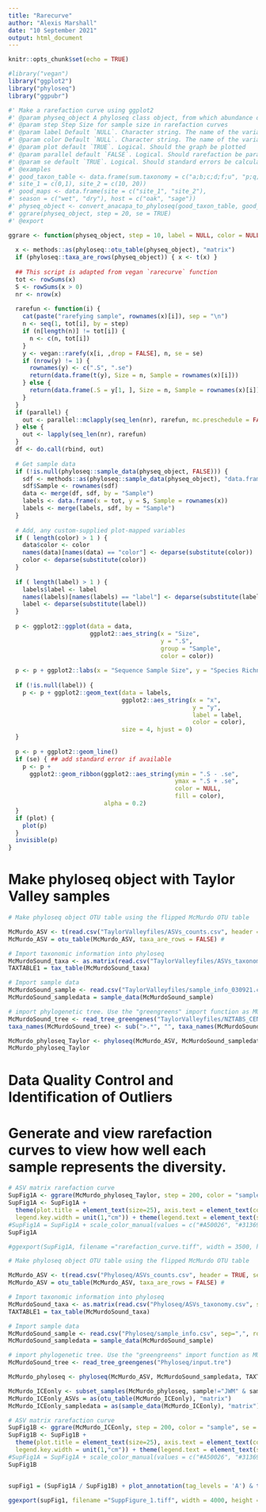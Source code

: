 ---
title: "Rarecurve"
author: "Alexis Marshall"
date: "10 September 2021"
output: html_document
---

```{r setup, include=FALSE}
knitr::opts_chunk$set(echo = TRUE)
```

```{r}
#library("vegan")
library("ggplot2")
library("phyloseq")
library("ggpubr")

```

```{r, include=FALSE}
#' Make a rarefaction curve using ggplot2
#' @param physeq_object A phyloseq class object, from which abundance data are extracted
#' @param step Step Size for sample size in rarefaction curves
#' @param label Default `NULL`. Character string. The name of the variable to map to text labels on the plot. Similar to color option but for plotting text.
#' @param color Default `NULL`. Character string. The name of the variable to map to the colors in the plot. This can be a sample variables among the set returned by sample_variables(physeq_object) or taxonomic rank, among the set returned by rank_names(physeq_object)
#' @param plot default `TRUE`. Logical. Should the graph be plotted
#' @param parallel default `FALSE`. Logical. Should rarefaction be parallelized
#' @param se default `TRUE`. Logical. Should standard errors be calculated.
#' @examples
#' good_taxon_table <- data.frame(sum.taxonomy = c("a;b;c;d;f;u", "p;q;r;s;t;u"),
#' site_1 = c(0,1), site_2 = c(10, 20))
#' good_maps <- data.frame(site = c("site_1", "site_2"),
#' season = c("wet", "dry"), host = c("oak", "sage"))
#' physeq_object <- convert_anacapa_to_phyloseq(good_taxon_table, good_maps)
#' ggrare(physeq_object, step = 20, se = TRUE)
#' @export

ggrare <- function(physeq_object, step = 10, label = NULL, color = NULL, plot = TRUE, parallel = FALSE, se = TRUE) {
  
  x <- methods::as(phyloseq::otu_table(physeq_object), "matrix")
  if (phyloseq::taxa_are_rows(physeq_object)) { x <- t(x) }
  
  ## This script is adapted from vegan `rarecurve` function
  tot <- rowSums(x)
  S <- rowSums(x > 0)
  nr <- nrow(x)
  
  rarefun <- function(i) {
    cat(paste("rarefying sample", rownames(x)[i]), sep = "\n")
    n <- seq(1, tot[i], by = step)
    if (n[length(n)] != tot[i]) {
      n <- c(n, tot[i])
    }
    y <- vegan::rarefy(x[i, ,drop = FALSE], n, se = se)
    if (nrow(y) != 1) {
      rownames(y) <- c(".S", ".se")
      return(data.frame(t(y), Size = n, Sample = rownames(x)[i]))
    } else {
      return(data.frame(.S = y[1, ], Size = n, Sample = rownames(x)[i]))
    }
  }
  if (parallel) {
    out <- parallel::mclapply(seq_len(nr), rarefun, mc.preschedule = FALSE)
  } else {
    out <- lapply(seq_len(nr), rarefun)
  }
  df <- do.call(rbind, out)
  
  # Get sample data
  if (!is.null(phyloseq::sample_data(physeq_object, FALSE))) {
    sdf <- methods::as(phyloseq::sample_data(physeq_object), "data.frame")
    sdf$Sample <- rownames(sdf)
    data <- merge(df, sdf, by = "Sample")
    labels <- data.frame(x = tot, y = S, Sample = rownames(x))
    labels <- merge(labels, sdf, by = "Sample")
  }
  
  # Add, any custom-supplied plot-mapped variables
  if ( length(color) > 1 ) {
    data$color <- color
    names(data)[names(data) == "color"] <- deparse(substitute(color))
    color <- deparse(substitute(color))
  }
  
  if ( length(label) > 1 ) {
    labels$label <- label
    names(labels)[names(labels) == "label"] <- deparse(substitute(label))
    label <- deparse(substitute(label))
  }
  
  p <- ggplot2::ggplot(data = data,
                       ggplot2::aes_string(x = "Size",
                                           y = ".S",
                                           group = "Sample",
                                           color = color))
  
  p <- p + ggplot2::labs(x = "Sequence Sample Size", y = "Species Richness")
  
  if (!is.null(label)) {
    p <- p + ggplot2::geom_text(data = labels,
                                ggplot2::aes_string(x = "x",
                                                    y = "y",
                                                    label = label,
                                                    color = color),
                                size = 4, hjust = 0)
  }
  
  p <- p + ggplot2::geom_line()
  if (se) { ## add standard error if available
    p <- p +
      ggplot2::geom_ribbon(ggplot2::aes_string(ymin = ".S - .se",
                                               ymax = ".S + .se",
                                               color = NULL,
                                               fill = color),
                           alpha = 0.2)
  }
  if (plot) {
    plot(p)
  }
  invisible(p)
}

```





# Make phyloseq object with Taylor Valley samples
```{r, echo=T, results='hide', message = FALSE, warnings=FALSE}

# Make phyloseq object OTU table using the flipped McMurdo OTU table

McMurdo_ASV <- t(read.csv("TaylorValleyfiles/ASVs_counts.csv", header = TRUE, sep=",", row.names=1))
McMurdo_ASV = otu_table(McMurdo_ASV, taxa_are_rows = FALSE) #

# Import taxonomic information into phyloseq
McMurdoSound_taxa <- as.matrix(read.csv("TaylorValleyfiles/ASVs_taxonomy_no_chloro_020921.csv", sep=",", row.names=1))
TAXTABLE1 = tax_table(McMurdoSound_taxa)

# Import sample data
McMurdoSound_sample <- read.csv("TaylorValleyfiles/sample_info_030921.csv", sep=",", row.names=1)
McMurdoSound_sampledata = sample_data(McMurdoSound_sample)

# import phylogenetic tree. Use the "greengreens" import function as MUSCLE outputs semi-colon dilimited too. 
McMurdoSound_tree <- read_tree_greengenes("TaylorValleyfiles/NZTABS_CENH_tree.phy")
taxa_names(McMurdoSound_tree) <- sub(">.*", "", taxa_names(McMurdoSound_tree))

McMurdo_phyloseq_Taylor <- phyloseq(McMurdo_ASV, McMurdoSound_sampledata, TAXTABLE1, McMurdoSound_tree)
McMurdo_phyloseq_Taylor


```
# Data Quality Control and Identification of Outliers
# Generate and view rarefaction curves to view how well each sample represents the diversity.
```{r, fig.height= 8, fig.width= 15, echo = T, results = 'hide', message=FALSE}

# ASV matrix rarefaction curve
SupFig1A <- ggrare(McMurdo_phyloseq_Taylor, step = 200, color = "sample", se = FALSE, plot = FALSE)
SupFig1A <- SupFig1A +
  theme(plot.title = element_text(size=25), axis.text = element_text(colour = "black"), axis.title = element_text(size=25), panel.border = element_rect(fill = NA), panel.background = element_rect(fill = 'white', colour = 'white'), plot.margin = unit(c(1,1,1,1), "cm")) + theme(legend.title = element_text(size = 25)) + theme(axis.text = element_text(size = 20)) + theme(legend.key.size = unit(1.5, "cm"),
  legend.key.width = unit(1,"cm")) + theme(legend.text = element_text(size=25)) 
#SupFig1A = SupFig1A + scale_color_manual(values = c("#A50026", "#313695", "#74ADD1"))
SupFig1A

#ggexport(SupFig1A, filename ="rarefaction_curve.tiff", width = 3500, height = 2000, res = 300)

```



```{r}
# Make phyloseq object OTU table using the flipped McMurdo OTU table

McMurdo_ASV <- t(read.csv("Phyloseq/ASVs_counts.csv", header = TRUE, sep=",", row.names=1))
McMurdo_ASV = otu_table(McMurdo_ASV, taxa_are_rows = FALSE) #

# Import taxonomic information into phyloseq
McMurdoSound_taxa <- as.matrix(read.csv("Phyloseq/ASVs_taxonomy.csv", sep=",", row.names=1))
TAXTABLE1 = tax_table(McMurdoSound_taxa)

# Import sample data
McMurdoSound_sample <- read.csv("Phyloseq/sample_info.csv", sep=",", row.names=1)
McMurdoSound_sampledata = sample_data(McMurdoSound_sample)

# import phylogenetic tree. Use the "greengreens" import function as MUSCLE outputs semi-colon dilimited too. 
McMurdoSound_tree <- read_tree_greengenes("Phyloseq/input.tre")

McMurdo_phyloseq <- phyloseq(McMurdo_ASV, McMurdoSound_sampledata, TAXTABLE1, McMurdoSound_tree)

McMurdo_ICEonly <- subset_samples(McMurdo_phyloseq, sample!="JWM" & sample!="CE16")
McMurdo_ICEonly_ASVs = as(otu_table(McMurdo_ICEonly), "matrix")
McMurdo_ICEonly_sampledata = as(sample_data(McMurdo_ICEonly), "matrix")

```

```{r, fig.height= 8, fig.width= 15, echo = T, results = 'hide', message=FALSE}

# ASV matrix rarefaction curve
SupFig1B <- ggrare(McMurdo_ICEonly, step = 200, color = "sample", se = FALSE, plot = FALSE)
SupFig1B <- SupFig1B +
  theme(plot.title = element_text(size=25), axis.text = element_text(colour = "black"), axis.title = element_text(size=25), panel.border = element_rect(fill = NA), panel.background = element_rect(fill = 'white', colour = 'white'), plot.margin = unit(c(1,1,1,1), "cm")) + theme(legend.title = element_text(size = 25)) + theme(axis.text = element_text(size = 20)) + theme(legend.key.size = unit(1.5, "cm"),
  legend.key.width = unit(1,"cm")) + theme(legend.text = element_text(size=25)) 
#SupFig1A = SupFig1A + scale_color_manual(values = c("#A50026", "#313695", "#74ADD1"))
SupFig1B



```


```{r}

supFig1 = (SupFig1A / SupFig1B) + plot_annotation(tag_levels = 'A') & theme(plot.tag = element_text(size=40))

ggexport(supFig1, filename ="SuppFigure_1.tiff", width = 4000, height = 4000, res = 300)



```

